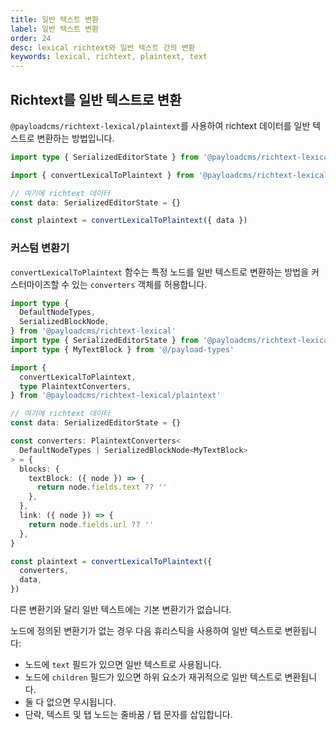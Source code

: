```yaml
---
title: 일반 텍스트 변환
label: 일반 텍스트 변환
order: 24
desc: lexical richtext와 일반 텍스트 간의 변환
keywords: lexical, richtext, plaintext, text
---
```


## Richtext를 일반 텍스트로 변환

`@payloadcms/richtext-lexical/plaintext`를 사용하여 richtext 데이터를 일반 텍스트로 변환하는 방법입니다.

```ts
import type { SerializedEditorState } from '@payloadcms/richtext-lexical/lexical'

import { convertLexicalToPlaintext } from '@payloadcms/richtext-lexical/plaintext'

// 여기에 richtext 데이터
const data: SerializedEditorState = {}

const plaintext = convertLexicalToPlaintext({ data })
```

### 커스텀 변환기

`convertLexicalToPlaintext` 함수는 특정 노드를 일반 텍스트로 변환하는 방법을 커스터마이즈할 수 있는 `converters` 객체를 허용합니다.

```ts
import type {
  DefaultNodeTypes,
  SerializedBlockNode,
} from '@payloadcms/richtext-lexical'
import type { SerializedEditorState } from '@payloadcms/richtext-lexical/lexical'
import type { MyTextBlock } from '@/payload-types'

import {
  convertLexicalToPlaintext,
  type PlaintextConverters,
} from '@payloadcms/richtext-lexical/plaintext'

// 여기에 richtext 데이터
const data: SerializedEditorState = {}

const converters: PlaintextConverters<
  DefaultNodeTypes | SerializedBlockNode<MyTextBlock>
> = {
  blocks: {
    textBlock: ({ node }) => {
      return node.fields.text ?? ''
    },
  },
  link: ({ node }) => {
    return node.fields.url ?? ''
  },
}

const plaintext = convertLexicalToPlaintext({
  converters,
  data,
})
```

다른 변환기와 달리 일반 텍스트에는 기본 변환기가 없습니다.

노드에 정의된 변환기가 없는 경우 다음 휴리스틱을 사용하여 일반 텍스트로 변환됩니다:

- 노드에 `text` 필드가 있으면 일반 텍스트로 사용됩니다.
- 노드에 `children` 필드가 있으면 하위 요소가 재귀적으로 일반 텍스트로 변환됩니다.
- 둘 다 없으면 무시됩니다.
- 단락, 텍스트 및 탭 노드는 줄바꿈 / 탭 문자를 삽입합니다.